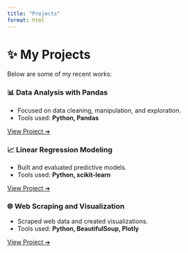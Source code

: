 ```yaml
---
title: "Projects"
format: html
---
```


# ✨ My Projects

Below are some of my recent works:

::: {.grid columns=1}
::: {.card}
### 📊 Data Analysis with Pandas
- Focused on data cleaning, manipulation, and exploration.
- Tools used: **Python, Pandas**

[View Project ➔](project1.qmd)
:::

::: {.card}
### 📈 Linear Regression Modeling
- Built and evaluated predictive models.
- Tools used: **Python, scikit-learn**

[View Project ➔](project2.qmd)
:::

::: {.card}
### 🌐 Web Scraping and Visualization
- Scraped web data and created visualizations.
- Tools used: **Python, BeautifulSoup, Plotly**

[View Project ➔](project3.qmd)
:::
:::
